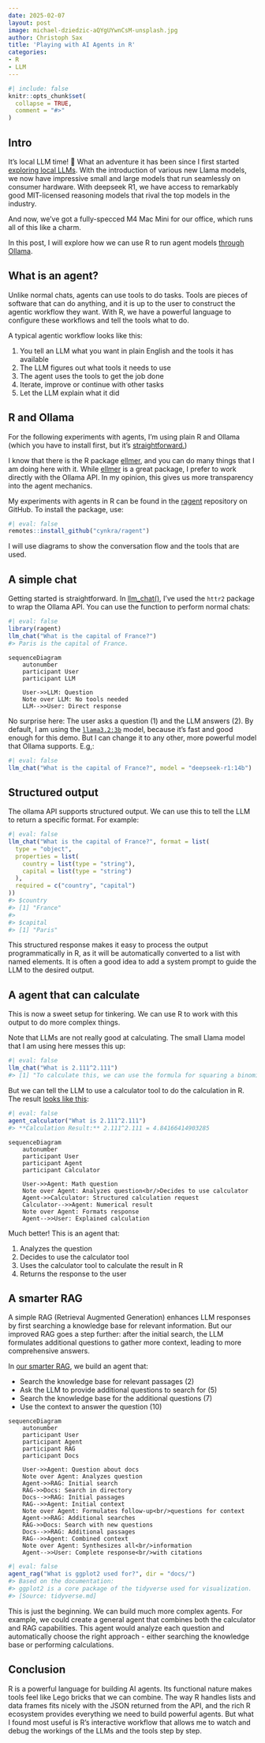 ```yaml
---
date: 2025-02-07
layout: post
image: michael-dziedzic-aQYgUYwnCsM-unsplash.jpg
author: Christoph Sax
title: 'Playing with AI Agents in R'
categories:
- R
- LLM
---
```


```r
#| include: false
knitr::opts_chunk$set(
  collapse = TRUE,
  comment = "#>"
)
```

## Intro

It's local LLM time! 🥳 What an adventure it has been since I first started [exploring local LLMs](https://blog.cynkra.com/posts/2024-07-27-llama3.1/). With the introduction of various new Llama models, we now have impressive small and large models that run seamlessly on consumer hardware. With deepseek R1, we have access to remarkably good MIT-licensed reasoning models that rival the top models in the industry.

And now, we've got a fully-specced M4 Mac Mini for our office, which runs all of this like a charm.

In this post, I will explore how we can use R to run agent models [through Ollama](https://ollama.com).

## What is an agent?

Unlike normal chats, agents can use tools to do tasks. Tools are pieces of software that can do anything, and it is up to the user to construct the agentic workflow they want. With R, we have a powerful language to configure these workflows and tell the tools what to do.

A typical agentic workflow looks like this:

1. You tell an LLM what you want in plain English and the tools it has available
2. The LLM figures out what tools it needs to use
3. The agent uses the tools to get the job done
4. Iterate, improve or continue with other tasks
5. Let the LLM explain what it did

## R and Ollama
For the following experiments with agents, I'm using plain R and Ollama (which you have to install first, but it's [straightforward.](https://blog.cynkra.com/posts/2024-07-27-llama3.1/))

I know that there is the R package [ellmer](https://ellmer.tidyverse.org), and you can do many things that I am doing here with it.
While [ellmer](https://ellmer.tidyverse.org) is a great package, I prefer to work directly with the Ollama API. In my opinion, this gives us more transparency into the agent mechanics.

My experiments with agents in R can be found in the [ragent](https://github.com/cynkra/ragent) repository on GitHub. To install the package, use:

```r
#| eval: false
remotes::install_github("cynkra/ragent")
```

I will use diagrams to show the conversation flow and the tools that are used.

## A simple chat

Getting started is straightforward. In [llm_chat()](https://github.com/cynkra/ragent/blob/main/R/llm_chat.R), I've used the `httr2` package to wrap the Ollama API. You can use the function to perform normal chats:

```r
#| eval: false
library(ragent)
llm_chat("What is the capital of France?")
#> Paris is the capital of France.
```


```mermaid
sequenceDiagram
    autonumber
    participant User
    participant LLM

    User->>LLM: Question
    Note over LLM: No tools needed
    LLM-->>User: Direct response
```


No surprise here: The user asks a question (1) and the LLM answers (2). By default, I am using the [`llama3.2:3b`](https://ollama.com/library/llama3.2) model, because it's fast and good enough for this demo. But I can change it to any other, more powerful model that Ollama supports. E.g,:

```r
#| eval: false
llm_chat("What is the capital of France?", model = "deepseek-r1:14b")
```


## Structured output

The ollama API supports structured output. We can use this to tell the LLM to return a specific format. For example:

```r
#| eval: false
llm_chat("What is the capital of France?", format = list(
  type = "object",
  properties = list(
    country = list(type = "string"),
    capital = list(type = "string")
  ),
  required = c("country", "capital")
))
#> $country
#> [1] "France"
#>
#> $capital
#> [1] "Paris"
```

This structured response makes it easy to process the output programmatically in R, as it will be automatically converted to a list with named elements. It is often a good idea to add a system prompt to guide the LLM to the desired output.


## A agent that can calculate

This is now a sweet setup for tinkering. We can use R to work with this output to do more complex things.

Note that LLMs are not really good at calculating. The small Llama model that I am using here messes this up:

```r
#| eval: false
llm_chat("What is 2.111^2.111")
#> [1] "To calculate this, we can use the formula for squaring a binomial:\n\n(a + b)^2 = a^2 + 2ab + b^2\n\nIn this case, a = 2 and b = 1.111.\n\nSo, \n\n(2 + 1.111)^2 = \n(3.111)^2 = 9.377226\n2*3.111 = 6.222442\n6.222442 + 9.377226 = 15.600668\n\nTherefore, 2.111^2.111 ≈ 15.60"
```

But we can tell the LLM to use a calculator tool to do the calculation in R. The result   [looks like this](https://github.com/cynkra/ragent/blob/main/R/agent_calculator.R):

```r
#| eval: false
agent_calculator("What is 2.111^2.111")
#> **Calculation Result:** 2.111^2.111 = 4.84166414903285
```


```mermaid
sequenceDiagram
    autonumber
    participant User
    participant Agent
    participant Calculator

    User->>Agent: Math question
    Note over Agent: Analyzes question<br/>Decides to use calculator
    Agent->>Calculator: Structured calculation request
    Calculator-->>Agent: Numerical result
    Note over Agent: Formats response
    Agent-->>User: Explained calculation
```

Much better! This is an agent that:

1. Analyzes the question
2. Decides to use the calculator tool
3. Uses the calculator tool to calculate the result in R
4. Returns the response to the user

## A smarter RAG

A simple RAG (Retrieval Augmented Generation) enhances LLM responses by first searching a knowledge base for relevant information. But our improved RAG goes a step further: after the initial search, the LLM formulates additional questions to gather more context, leading to more comprehensive answers.

In [our smarter RAG](https://github.com/cynkra/ragent/blob/main/R/agent_rag.R), we build an agent that:

- Search the knowledge base for relevant passages (2)
- Ask the LLM to provide additional questions to search for (5)
- Search the knowledge base for the additional questions (7)
- Use the context to answer the question (10)

```mermaid
sequenceDiagram
    autonumber
    participant User
    participant Agent
    participant RAG
    participant Docs

    User->>Agent: Question about docs
    Note over Agent: Analyzes question
    Agent->>RAG: Initial search
    RAG->>Docs: Search in directory
    Docs-->>RAG: Initial passages
    RAG-->>Agent: Initial context
    Note over Agent: Formulates follow-up<br/>questions for context
    Agent->>RAG: Additional searches
    RAG->>Docs: Search with new questions
    Docs-->>RAG: Additional passages
    RAG-->>Agent: Combined context
    Note over Agent: Synthesizes all<br/>information
    Agent-->>User: Complete response<br/>with citations
```

```r
#| eval: false
agent_rag("What is ggplot2 used for?", dir = "docs/")
#> Based on the documentation:
#> ggplot2 is a core package of the tidyverse used for visualization.
#> [Source: tidyverse.md]
```

This is just the beginning. We can build much more complex agents. For example, we could create a general agent that combines both the calculator and RAG capabilities. This agent would analyze each question and automatically choose the right approach - either searching the knowledge base or performing calculations.

## Conclusion

R is a powerful language for building AI agents. Its functional nature makes tools feel like Lego bricks that we can combine. The way R handles lists and data frames fits nicely with the JSON returned from the API, and the rich R ecosystem provides everything we need to build powerful agents. But what I found most useful is R's interactive workflow that allows me to watch and debug the workings of the LLMs and the tools step by step.
